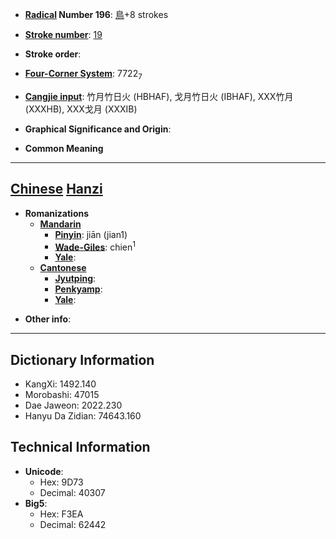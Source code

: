 * '''[[Wiktionary:Chinese radical index| Radical]] Number 196''': [[Wiktionary:Chinese radical index 鳥|鳥]]+8 strokes

* '''[[Wiktionary:Chinese total strokes index|Stroke number]]''': [[Wiktionary:Chinese total strokes index 19|19]]

* '''Stroke order''': 

* '''[[Wiktionary:Chinese four corner index|Four-Corner System]]''': 7722<sub>7</sub>

* '''[[Wiktionary:Chinese Cangjie index|Cangjie input]]''': 竹月竹日火 (HBHAF), 戈月竹日火 (IBHAF), XXX竹月 (XXXHB), XXX戈月 (XXXIB)

* '''Graphical Significance and Origin''': 

* '''Common Meaning'''

----

== [[Chinese]] [[Hanzi]] ==

* '''Romanizations'''
** '''[[Mandarin]]'''
*** '''[[Pinyin]]''': jiān (jian1)
*** '''[[Wade-Giles]]''': chien<sup>1</sup>
*** '''[[Yale]]''': 
** '''[[Cantonese]]'''
*** '''[[Jyutping]]''':
*** '''[[Penkyamp]]''': 
*** '''[[Yale]]''': 

* '''Other info''': 

----

== Dictionary Information ==

* KangXi: 1492.140
* Morobashi: 47015
* Dae Jaweon: 2022.230
* Hanyu Da Zidian: 74643.160

== Technical Information ==

* '''Unicode''':
** Hex: 9D73
** Decimal: 40307
* '''Big5''':
** Hex: F3EA
** Decimal: 62442